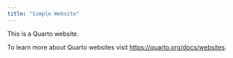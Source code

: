 ```yaml
---
title: "Simple Website"
---
```


This is a Quarto website.

To learn more about Quarto websites visit <https://quarto.org/docs/websites>.
